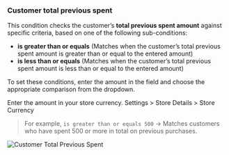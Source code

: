 ### Customer total previous spent

This condition checks the customer’s **total previous spent amount** against specific criteria, based on one of the following sub-conditions:

- **is greater than or equals** (Matches when the customer’s total previous spent amount is greater than or equal to the entered amount)
- **is less than or equals** (Matches when the customer’s total previous spent amount is less than or equal to the entered amount)

To set these conditions, enter the amount in the field and choose the appropriate comparison from the dropdown.

<Note>
  Enter the amount in your store currency. Settings > Store Details > Store
  Currency
</Note>

> For example, `is greater than or equals 500` → Matches customers who have spent 500 or more in total on previous purchases.

<img
  src="/images/essentials/condition-sets/customer-total-previous-spent.webp"
  alt="Customer Total Previous Spent"
/>
